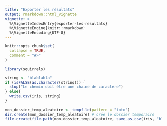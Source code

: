```yaml
---
title: "Exporter les résultats"
output: rmarkdown::html_vignette
vignette: >
  %\VignetteIndexEntry{exporter-les-resultats}
  %\VignetteEngine{knitr::rmarkdown}
  %\VignetteEncoding{UTF-8}
---
```


```r
knitr::opts_chunk$set(
  collapse = TRUE,
  comment = "#>"
)
```

```r
library(squirrels)
```

<!-- WARNING - This vignette is generated by {fusen} from dev/flat_export_results_4.Rmd: do not edit by hand -->

```r
string <- "blablabla"
if (isFALSE(as.character(string))) {
  stop("Le chemin doit être une chaine de caractère")
} else{
  write.csv(iris, string)
}
```

    

  

```r
mon_dossier_temp_aleatoire <- tempfile(pattern = "toto")
dir.create(mon_dossier_temp_aleatoire) # crée le dossier temporaire
file.create(file.path(mon_dossier_temp_aleatoire, save_as_csv(iris, "blabla")))
```

  

 


         


